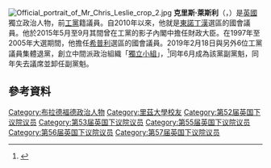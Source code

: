 {{NoteTA
|G1=PoliticiansUK
|G2=UK Places
|G3=People
|G4=Country
}}
[[File:Official_portrait_of_Mr_Chris_Leslie_crop_2.jpg|thumb]]
'''克里斯·萊斯利'''（{{lang-en|'''Christopher Michael "Chris" Leslie'''}}，{{bd|1972年|6月28日}}）是[[英國|英國]]獨立政治人物，前[[工黨_(英國)|工黨]]籍議員。自2010年以來，他就是[[東諾丁漢_(英國國會選區)|東諾丁漢]]選區的國會議員。他於2015年5月至9月其間曾在工黨的影子內閣中擔任財政大臣。在1997年至2005年大選期間，他擔任[[希普利_(英國國會選區)|希普利]]選區的國會議員。2019年2月18日與另外6位工黨議員集體退黨，創立中間派政治組織「[[獨立小組_(英國)|獨立小組]]」，<ref>{{cite news |author=<!--Staff writer(s); no by-line.--> |date=2019-02-18|title=Seven MPs leave Labour Party in protest at Jeremy Corbyn's leadership |url=https://www.bbc.com/news/uk-politics-47278902 |language=en |publisher=[[BBC|BBC]] |access-date=2019-02-22 |archive-date=2019-03-01 |archive-url=https://web.archive.org/web/20190301061322/https://www.bbc.com/news/uk-politics-47278902 |dead-url=no }}</ref>同年6月成為該黨副黨魁，同年失去議席並卸任副黨魁。

==參考資料==
{{Reflist}}

{{Authority control}}
{{DEFAULTSORT: Leslie, Chris}}
[[Category:布拉德福德政治人物|Category:布拉德福德政治人物]]
[[Category:里茲大學校友|Category:里茲大學校友]]
[[Category:第52届英国下议院议员|Category:第52届英国下议院议员]]
[[Category:第53届英国下议院议员|Category:第53届英国下议院议员]]
[[Category:第55届英国下议院议员|Category:第55届英国下议院议员]]
[[Category:第56届英国下议院议员|Category:第56届英国下议院议员]]
[[Category:第57届英国下议院议员|Category:第57届英国下议院议员]]